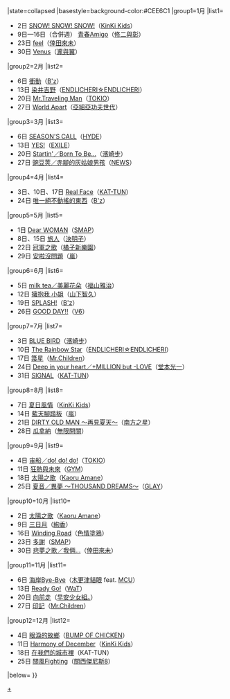 {{Navbox
|bodyclass=hlist

|name=Oricon單曲週榜冠軍 (2006年)
|title=[[Oricon公信榜|Oricon]][[2006年Oricon單曲週榜冠軍作品列表|單曲週榜冠軍作品及獲得者]]{{#if:{{{1|}}}|（{{{1|}}}）|}}
|state=<includeonly>collapsed</includeonly>
|basestyle=background-color:#CEE6C1
|group1=1月
|list1=
*2日 [[SNOW! SNOW! SNOW!]]（[[近畿小子|KinKi Kids]]）
*9日—16日（合併週） [[青春Amigo]]（[[修二與彰]]）
*23日 [[feel (倖田來未單曲)|feel]]（[[倖田來未]]）
*30日 [[Venus (瀧與翼單曲)|Venus]]（[[瀧與翼]]）
|group2=2月
|list2=
*6日 [[衝動 (B'z單曲)|衝動]]（[[B'z]]）
*13日 [[染井吉野]]（[[堂本剛|ENDLICHERI☆ENDLICHERI]]）
*20日 [[Mr.Traveling Man]]（[[東京小子|TOKIO]]）
*27日 [[World Apart]]（[[亞細亞功夫世代]]）
|group3=3月
|list3=
*6日 [[SEASON'S CALL]]（[[Hyde|HYDE]]）
*13日 [[YES! (EXILE單曲)|YES!]]（[[放浪兄弟|EXILE]]）
*20日 [[Startin'/Born To Be...|Startin'／Born To Be...]]（[[濱崎步]]）
*27日 [[豌豆莢/赤腳的灰姑娘男孩|豌豆莢／赤腳的灰姑娘男孩]]（[[NEWS]]）
|group4=4月
|list4=
*3日、10日、17日 [[Real Face]]（[[KAT-TUN]]）
*24日 [[唯一絕不動搖的東西]]（[[B'z]]）
|group5=5月
|list5=
*1日 [[Dear WOMAN]]（[[SMAP]]）
*8日、15日 [[旅人 (決明子單曲)|旅人]]（[[決明子 (團體)|決明子]]）
*22日 [[冠軍之歌]]（[[橘子新樂園]]）
*29日 [[安啦沒問題]]（[[嵐]]）
|group6=6月
|list6=
*5日 [[milk tea/美麗花朵|milk tea／美麗花朵]]（[[福山雅治]]）
*12日 [[擁抱我 小姐]]（[[山下智久]]）
*19日 [[SPLASH!]]（[[B'z]]）
*26日 [[GOOD DAY!!]]（[[V6 (偶像團體)|V6]]）
|group7=7月
|list7=
*3日 [[BLUE BIRD]]（[[濱崎步]]）
*10日 [[The Rainbow Star]]（[[堂本剛|ENDLICHERI☆ENDLICHERI]]）
*17日 [[箒星]]（[[Mr.Children]]）
*24日 [[Deep in your heart/+MILLION but -LOVE|Deep in your heart／+MILLION but -LOVE]]（[[堂本光一]]）
*31日 [[SIGNAL]]（[[KAT-TUN]]）
|group8=8月
|list8=
*7日 [[夏日風情]]（[[近畿小子|KinKi Kids]]）
*14日 [[藍天腳踏板]]（[[嵐]]）
*21日 [[DIRTY OLD MAN ～再見夏天～]]（[[南方之星]]）
*28日 [[瓜拿納 (單曲)|瓜拿納]]（[[無限開關]]）
|group9=9月
|list9=
*4日 [[宙船/do! do! do!|宙船／do! do! do!]]（[[東京小子|TOKIO]]）
*11日 [[狂熱與未來]]（[[Kitty GYM|GYM]]）
*18日 [[太陽之歌 (單曲)|太陽之歌]]（[[澤尻英龍華|Kaoru Amane]]）
*25日 [[夏音/異夢 ～THOUSAND DREAMS～|夏音／異夢 ～THOUSAND DREAMS～]]（[[GLAY]]）
|group10=10月
|list10=
*2日 [[太陽之歌 (單曲)|太陽之歌]]（[[澤尻英龍華|Kaoru Amane]]）
*9日 [[三日月]]（[[絢香]]）
*16日 [[Winding Road (色情塗鴉單曲)|Winding Road]]（[[色情塗鴉]]）
*23日 [[多謝 (SMAP單曲)|多謝]]（[[SMAP]]）
*30日 [[悲夢之歌/我倆…|悲夢之歌／我倆…]]（[[倖田來未]]）
|group11=11月
|list11=
*6日 [[海岸Bye-Bye]]（[[木更津貓眼]] feat. [[MCU (MC)|MCU]]）
*13日 [[Ready Go!]]（[[WaT]]）
*20日 [[向前走 (早安少女組。單曲)|向前走]]（[[早安少女組。]]）
*27日 [[印記 (Mr.Children單曲)|印記]]（[[Mr.Children]]）
|group12=12月
|list12=
*4日 [[眼淚的故鄉]]（[[BUMP OF CHICKEN]]）
*11日 [[Harmony of December]]（[[近畿小子|KinKi Kids]]）
*18日 [[在我們的城市裡]]（KAT-TUN）
*25日 [[關風Fighting]]（[[關西傑尼斯8]]）
|below={{Oricon單曲週榜冠軍/年份別模板}}
}}<noinclude>

[[Category:2006年Oricon單曲週榜冠軍作品|+]]</noinclude>